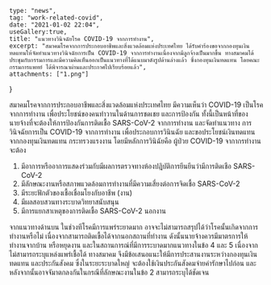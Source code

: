 	type: "news",
	tag: "work-related-covid",
	date: "2021-01-02 22:04",
    useGallery:true,
    title: "แนวทางวินิจฉัยโรค COVID-19 จากการทำงาน",
	excerpt: "สมาคมโรคจากการประกอบอาชีพและสิ่งแวดล้อมแห่งประเทศไทย ได้รับคำร้องขอจากกองทุนเงินทดแทนให้จัดทำแนวทางวินิจฉัยการเป็น COVID-19 จากการทำงานเนื่องจากมีลูกจ้างเป็นมากขึ้น ทางสมาคมได้ประชุมกับกรรมการและมีความคิดเห็นออกเป็นแนวทางที่ได้แนบมาดังรูปด้านล่างแล้ว ซึ่งกองทุนเงินทดแทน โดยคณะกรรมการแพทย์ ได้พิจารณาผ่านและประกาศไปเรียบร้อยแล้ว",
	attachments: ["1.png"]
}

สมาคมโรคจากการประกอบอาชีพและสิ่งแวดล้อมแห่งประเทศไทย มีความเห็นว่า COVID-19 เป็นโรคจากการทำงาน เพื่อประโยชน์ของคนทำวานในด้านการชดเชย และการป้องกัน ทั้งนี้เป็นหน้าที่ของนายจ้างที่จะต้องให้การป้องกันการติดเชื้อ SARS-CoV-2 จากการทำงาน และจัดทำแนวทาง การวินิจฉัยการเป็น COVID-19 จากการทำงาน เพื่อประกอบการวินินฉัย และขอประโยชน์เงินทดแทนจากกองทุนเงินทดแทน กระทรวงแรงงาน โดยมีหลักการวินิฉัยคือ ผู้ป่วย COVID-19 จากากรทำงาน จะต้อง

1. มีอาการหรืออาการแสดงร่วมกับมีผลการตรวจทางห้องปฎิบัติการยีนยีนว่ามีการติดเชือ SARS-CoV-2
2. มีลักษณะงานหรือสภาพแวดล้อมการทำงานที่มีความเสี่ยงต่อการจิดเชื้อ SARS-CoV-2
3. มีระยะฟักตัวของเชื้อเชื่อมโยงกับอาชีพ (งาน)
4. มีผลสอบสวนทางระบาดวิทยาสนับสนุน
5. มีการแยกสาเหตุของการติดเชื้อ SARS-CoV-2 นอกงาน

จากแนวทางด้านบน ในช่วงทีโรคมีการแพร่ระยาดมาก อาจจะไม่สามารถสรุปได้ว่าโรคนั้นเกิดจากการทำงานหรือไม่ เนื่องจากสามารถติดเขื้อได้จากนอกสถานที่ทำงาน ดังนั้นนายจ้างควรมีมาตรการให้ทำงานจากบ้าน หรือหยุดงาน และในสถานการณ์ที่มีการระบาดมากแนวทางในข้อ 4 และ 5 เนื่องจากไม่สามารถระบุแหล่งแพร่เชื้อได้ ทางสมาคม จึงมีข้อเสนอแนะให้มีการประสานงานระหว่างกองทุนเงินทดแทน และประกันสังคม ซึ่งในระยะระบาดใหญ่ จะต้องใช้เงินประกันสังคมจ่ายค่ารักษาไปก่อน และหลังจากนั้นอาจจัมาตกลงกันในกรณีที่ลักษณะงานในข้อ 2 สามารถระบุได้ชัดเจน